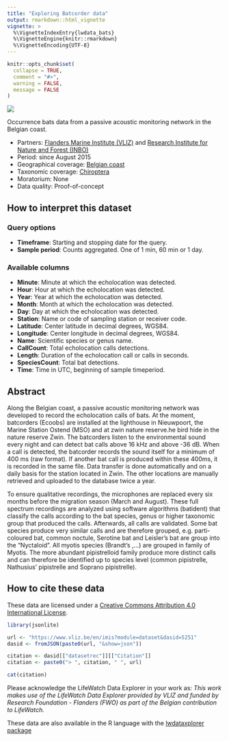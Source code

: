 ```yaml
---
title: "Exploring Batcorder data"
output: rmarkdown::html_vignette
vignette: >
  %\VignetteIndexEntry{lwdata_bats}
  %\VignetteEngine{knitr::rmarkdown}
  %\VignetteEncoding{UTF-8}
---
```


```r
knitr::opts_chunk$set(
  collapse = TRUE,
  comment = "#>",
  warning = FALSE,
  message = FALSE
)
```
<!-- Insert image  -->
<img src='lwde_zoo.png' class='rightimg'/>

<!-- Describe datatype in one or two sentences. -->
Occurrence bats data from a passive acoustic monitoring network in the Belgian coast.

- Partners: [Flanders Marine Institute (VLIZ)](https://www.vliz.be/en/imis?module=institute&insid=36) and [Research Institute for Nature and Forest (INBO)](https://www.vliz.be/en/imis?module=institute&insid=5443)
- Period: since August 2015
- Geographical coverage: [Belgian coast](https://marineregions.org/gazetteer.php?p=details&id=2550)
- Taxonomic coverage: [Chiroptera](https://www.marinespecies.org/aphia.php?p=taxdetails&id=1037271)
- Moratorium: None
- Data quality: Proof-of-concept

## How to interpret this dataset

### Query options
* **Timeframe**: Starting and stopping date for the query.
* **Sample period**: Counts aggregated. One of 1 min, 60 min or 1 day.

### Available columns
* **Minute**: Minute at which the echolocation was detected.
* **Hour**: Hour at which the echolocation was detected.
* **Year**: Year at which the echolocation was detected.
* **Month**: Month at which the echolocation was detected.
* **Day**: Day at which the echolocation was detected.
* **Station**: Name or code of sampling station or receiver code.
* **Latitude**: Center latitude in decimal degrees, WGS84.
* **Longitude**: Center longitude in decimal degrees, WGS84.
* **Name**: Scientific species or genus name.
* **CallCount**: Total echolocation calls detections.
* **Length**: Duration of the echolocation call or calls in seconds.
* **SpeciesCount**: Total bat detections.
* **Time**: Time in UTC, beginning of sample timeperiod.

## Abstract
<!--- Normally the abstract is pulled from the IMIS record, but there was an issue when reading this connection. We had to let it go and just copy&paste manually. -->
Along the Belgian coast, a passive acoustic monitoring network was developed to record the echolocation calls of bats. At the moment, batcorders (Ecoobs) are installed at the lighthouse in Nieuwpoort, the Marine Station Ostend (MSO) and at zwin nature reserve.he bird hide in the nature reserve Zwin. The batcorders listen to the environmental sound every night and can detect bat calls above 16 kHz and above -36 dB. When a call is detected, the batcorder records the sound itself for a minimum of 400 ms (raw format). If another bat call is produced within these 400ms, it is recorded in the same file. Data transfer is done automatically and on a daily basis for the station located in Zwin. The other locations are manually retrieved and uploaded to the database twice a year.

To ensure qualitative recordings, the microphones are replaced every six months before the migration season (March and August). These full spectrum recordings are analyzed using software algorithms (batident) that classify the calls according to the bat species, genus or higher taxonomic group that produced the calls. Afterwards, all calls are validated. Some bat species produce very similar calls and are therefore grouped, e.g. parti-coloured bat, common noctule, Serotine bat and Leisler’s bat are group into the “Nyctaloid”. All myotis species (Brandt’s ,…) are grouped in family of Myotis. The more abundant pipistrelloid family produce more distinct calls and can therefore be identified up to species level (common pipistrelle, Nathusius’ pipistrelle and Soprano pipistrelle).


## How to cite these data

These data are licensed under a [Creative Commons Attribution 4.0 International License](https://creativecommons.org/licenses/by/4.0/).

```r
library(jsonlite)

url <- "https://www.vliz.be/en/imis?module=dataset&dasid=5251"
dasid <- fromJSON(paste0(url, "&show=json"))

citation <- dasid[["datasetrec"]][["Citation"]]
citation <- paste0("> ", citation, " ", url)

cat(citation)
```

Please acknowledge the LifeWatch Data Explorer in your work as: _This work makes use of the LifeWatch Data Explorer provided by VLIZ and funded by Research Foundation - Flanders (FWO) as part of the Belgian contribution to LifeWatch._

These data are also available in the R language with the [lwdataxplorer package](https://lifewatch.github.io/lwdataexplorer/)
